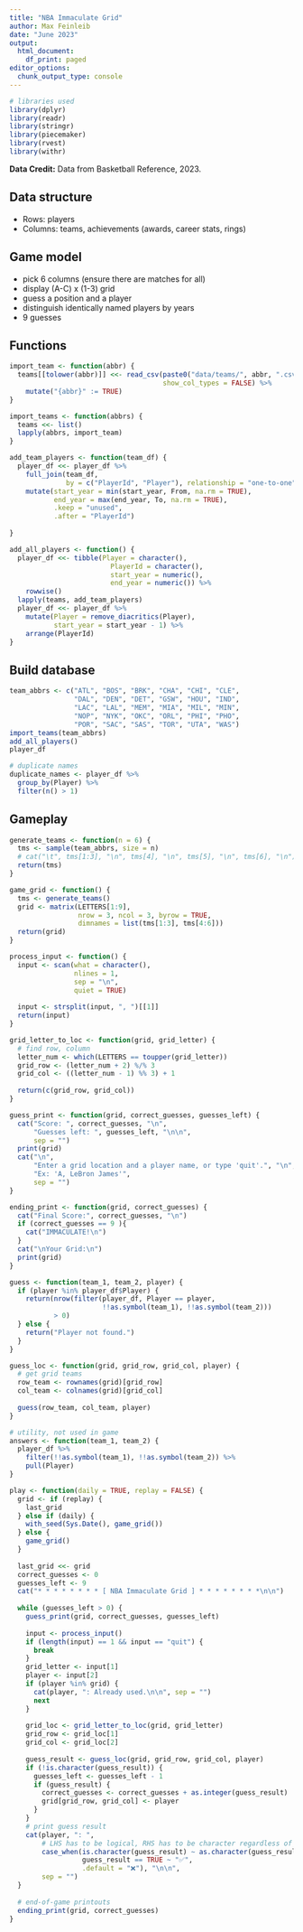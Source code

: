 ```yaml
---
title: "NBA Immaculate Grid"
author: Max Feinleib
date: "June 2023"
output:
  html_document:
    df_print: paged
editor_options:
  chunk_output_type: console
---
```


```r
# libraries used
library(dplyr)
library(readr)
library(stringr)
library(piecemaker)
library(rvest)
library(withr)
```

**Data Credit:** Data from Basketball Reference, 2023.

## Data structure
* Rows: players
* Columns: teams, achievements (awards, career stats, rings)

## Game model
* pick 6 columns (ensure there are matches for all)
* display (A-C) x (1-3) grid
* guess a position and a player
* distinguish identically named players by years
* 9 guesses

## Functions

```r
import_team <- function(abbr) {
  teams[[tolower(abbr)]] <<- read_csv(paste0("data/teams/", abbr, ".csv"), 
                                      show_col_types = FALSE) %>% 
    mutate("{abbr}" := TRUE)
}

import_teams <- function(abbrs) {
  teams <<- list()
  lapply(abbrs, import_team)
}
```

```r
add_team_players <- function(team_df) {
  player_df <<- player_df %>% 
    full_join(team_df, 
              by = c("PlayerId", "Player"), relationship = "one-to-one") %>% 
    mutate(start_year = min(start_year, From, na.rm = TRUE),
           end_year = max(end_year, To, na.rm = TRUE),
           .keep = "unused",
           .after = "PlayerId")
  
}

add_all_players <- function() {
  player_df <<- tibble(Player = character(),
                         PlayerId = character(),
                         start_year = numeric(),
                         end_year = numeric()) %>% 
    rowwise()
  lapply(teams, add_team_players)
  player_df <<- player_df %>% 
    mutate(Player = remove_diacritics(Player),
           start_year = start_year - 1) %>% 
    arrange(PlayerId)
}
```


## Build database

```r
team_abbrs <- c("ATL", "BOS", "BRK", "CHA", "CHI", "CLE", 
                "DAL", "DEN", "DET", "GSW", "HOU", "IND", 
                "LAC", "LAL", "MEM", "MIA", "MIL", "MIN", 
                "NOP", "NYK", "OKC", "ORL", "PHI", "PHO",
                "POR", "SAC", "SAS", "TOR", "UTA", "WAS")
import_teams(team_abbrs)
add_all_players()
player_df
```

```r
# duplicate names
duplicate_names <- player_df %>% 
  group_by(Player) %>%
  filter(n() > 1)
```

## Gameplay

```r
generate_teams <- function(n = 6) {
  tms <- sample(team_abbrs, size = n)
  # cat("\t", tms[1:3], "\n", tms[4], "\n", tms[5], "\n", tms[6], "\n")
  return(tms)
}

game_grid <- function() {
  tms <- generate_teams()
  grid <- matrix(LETTERS[1:9], 
                 nrow = 3, ncol = 3, byrow = TRUE,
                 dimnames = list(tms[1:3], tms[4:6]))
  return(grid)
}
```


```r
process_input <- function() {
  input <- scan(what = character(),
                nlines = 1,
                sep = "\n",
                quiet = TRUE)
  
  input <- strsplit(input, ", ")[[1]]
  return(input)
}

grid_letter_to_loc <- function(grid, grid_letter) {
  # find row, column
  letter_num <- which(LETTERS == toupper(grid_letter))
  grid_row <- (letter_num + 2) %/% 3
  grid_col <- ((letter_num - 1) %% 3) + 1
  
  return(c(grid_row, grid_col))
}

guess_print <- function(grid, correct_guesses, guesses_left) {
  cat("Score: ", correct_guesses, "\n",
      "Guesses left: ", guesses_left, "\n\n",
      sep = "")
  print(grid)
  cat("\n", 
      "Enter a grid location and a player name, or type 'quit'.", "\n", 
      "Ex: 'A, LeBron James'",
      sep = "")
}

ending_print <- function(grid, correct_guesses) {
  cat("Final Score:", correct_guesses, "\n")
  if (correct_guesses == 9 ){
    cat("IMMACULATE!\n")
  }
  cat("\nYour Grid:\n")
  print(grid)
}
```


```r
guess <- function(team_1, team_2, player) {
  if (player %in% player_df$Player) {
    return(nrow(filter(player_df, Player == player, 
                       !!as.symbol(team_1), !!as.symbol(team_2))) 
           > 0)
  } else {
    return("Player not found.")
  }
}

guess_loc <- function(grid, grid_row, grid_col, player) {
  # get grid teams
  row_team <- rownames(grid)[grid_row]
  col_team <- colnames(grid)[grid_col]
  
  guess(row_team, col_team, player)
}

# utility, not used in game
answers <- function(team_1, team_2) {
  player_df %>% 
    filter(!!as.symbol(team_1), !!as.symbol(team_2)) %>% 
    pull(Player)
}
```


```r
play <- function(daily = TRUE, replay = FALSE) {
  grid <- if (replay) {
    last_grid 
  } else if (daily) {
    with_seed(Sys.Date(), game_grid())
  } else {
    game_grid()
  }
  
  last_grid <<- grid
  correct_guesses <- 0
  guesses_left <- 9
  cat("* * * * * * * * [ NBA Immaculate Grid ] * * * * * * * *\n\n")
  
  while (guesses_left > 0) {
    guess_print(grid, correct_guesses, guesses_left)
    
    input <- process_input()
    if (length(input) == 1 && input == "quit") {
      break
    }
    grid_letter <- input[1]
    player <- input[2]
    if (player %in% grid) {
      cat(player, ": Already used.\n\n", sep = "")
      next
    }
    
    grid_loc <- grid_letter_to_loc(grid, grid_letter)
    grid_row <- grid_loc[1]
    grid_col <- grid_loc[2]
    
    guess_result <- guess_loc(grid, grid_row, grid_col, player)
    if (!is.character(guess_result)) {
      guesses_left <- guesses_left - 1
      if (guess_result) {
        correct_guesses <- correct_guesses + as.integer(guess_result)
        grid[grid_row, grid_col] <- player
      }
    }
    # print guess result
    cat(player, ": ", 
        # LHS has to be logical, RHS has to be character regardless of guess_result
        case_when(is.character(guess_result) ~ as.character(guess_result), 
                  guess_result == TRUE ~ "✅", 
                  .default = "❌"), "\n\n", 
        sep = "")
  }
  
  # end-of-game printouts
  ending_print(grid, correct_guesses)
}
```

